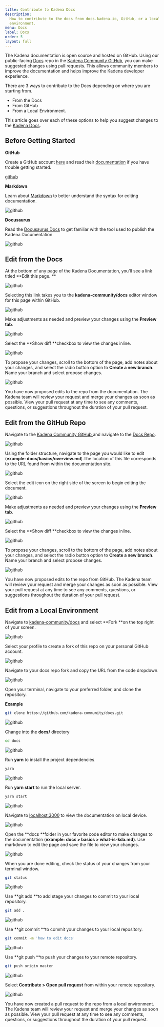 ```yaml
---
title: Contribute to Kadena Docs
description:
  How to contribute to the docs from docs.kadena.io, GitHub, or a local
  environment.
menu: Docs
label: Docs
order: 5
layout: full
---
```


The Kadena documentation is open source and hosted on GitHub. Using our
public-facing [Docs](https://github.com/kadena-community/docs) repo in the
[Kadena Community GitHub](https://github.com/kadena-community), you can make
suggested changes using pull requests. This allows community members to improve
the documentation and helps improve the Kadena developer experience.

There are 3 ways to contribute to the Docs depending on where you are starting
from.

- From the Docs
- From GitHub
- From a Local Environment.

This article goes over each of these options to help you suggest changes to the
[Kadena Docs](https://github.com/kadena-community/docs).

## Before Getting Started

**GitHub**

Create a GitHub account [here](https://github.com/) and read their
[documentation](https://docs.github.com/en) if you have trouble getting started.

[github](/assets/docs/1-contribute.png)

**Markdown**

Learn about [Markdown](https://www.markdownguide.org/) to better understand the
syntax for editing documentation.

![github](/assets/docs/2-contribute.png)

**Docusaurus**

Read the [Docusaurus Docs](https://docusaurus.io/) to get familiar with the tool
used to publish the Kadena Documentation.

![github](/assets/docs/3-contribute.png)

## Edit from the Docs

At the bottom of any page of the Kadena Documentation, you’ll see a link titled
**Edit this page. **

![github](/assets/docs/4-contribute.png)

Selecting this link takes you to the **kadena-community/docs** editor window for
this page within GitHub.

![github](/assets/docs/5-contribute.png)

Make adjustments as needed and preview your changes using the **Preview tab**.

![github](/assets/docs/6-contribute.png)

Select the **Show diff **checkbox to view the changes inline.

![github](/assets/docs/7-contribute.png)

To propose your changes, scroll to the bottom of the page, add notes about your
changes, and select the radio button option to **Create a new branch**. Name
your branch and select propose changes.

![github](/assets/docs/8-contribute.png)

You have now proposed edits to the repo from the documentation. The Kadena team
will review your request and merge your changes as soon as possible. View your
pull request at any time to see any comments, questions, or suggestions
throughout the duration of your pull request.

## Edit from the GitHub Repo

Navigate to the
[Kadena Community GitHub ](https://github.com/kadena-community)and navigate to
the [Docs Repo](https://github.com/kadena-community/docs).

![github](/assets/docs/9-contribute.png)

Using the folder structure, navigate to the page you would like to edit
(**example: docs/basics/overview.md**).The location of this file corresponds to
the URL found from within the documentation site.

![github](/assets/docs/10-contribute.png)

Select the edit icon on the right side of the screen to begin editing the
document.

![github](/assets/docs/11-contribute.png)

Make adjustments as needed and preview your changes using the **Preview tab**.

![github](/assets/docs/12-contribute.png)

Select the **Show diff **checkbox to view the changes inline.

![github](/assets/docs/13-contribute.png)

To propose your changes, scroll to the bottom of the page, add notes about your
changes, and select the radio button option to **Create a new branch**. Name
your branch and select propose changes.

![github](/assets/docs/14-contribute.png)

You have now proposed edits to the repo from GitHub. The Kadena team will review
your request and merge your changes as soon as possible. View your pull request
at any time to see any comments, questions, or suggestions throughout the
duration of your pull request.

## Edit from a Local Environment

Navigate to [kadena-community/docs](https://github.com/kadena-community/docs)
and select **Fork **on the top right of your screen.

![github](/assets/docs/15-contribute.png)

Select your profile to create a fork of this repo on your personal GitHub
account.

![github](/assets/docs/16-contribute.png)

Navigate to your docs repo fork and copy the URL from the code dropdown.

![github](/assets/docs/17-contribute.png)

Open your terminal, navigate to your preferred folder, and clone the repository.

**Example**

```bash title=" "
git clone https://github.com/kadena-community/docs.git
```

![github](/assets/docs/18-contribute.png)

Change into the **docs/** directory

```bash title=" "
cd docs
```

![github](/assets/docs/19-contribute.png)

Run **yarn** to install the project dependencies.

```bash title=" "
yarn
```

![github](/assets/docs/20-contribute.png)

Run **yarn start** to run the local server.

```bash title=" "
yarn start
```

![github](/assets/docs/21-contribute.png)

Navigate to [localhost:3000](http://localhost:3000/) to view the documentation
on local device.

![github](/assets/docs/22-contribute.png)

Open the **docs **folder in your favorite code editor to make changes to the
documentation (**example:** **docs > basics > what-is-kda.md)**. Use markdown to
edit the page and save the file to view your changes.

![github](/assets/docs/23-contribute.png)

When you are done editing, check the status of your changes from your terminal
window.

```bash title=" "
git status
```

![github](/assets/docs/24-contribute.png)

Use **git add **to add stage your changes to commit to your local repository.

```bash title=" "
git add .
```

![github](/assets/docs/25-contribute.png)

Use **git commit **to commit your changes to your local repository.

```bash title=" "
git commit -m 'how to edit docs'
```

![github](/assets/docs/26-contribute.png)

Use **git push **to push your changes to your remote repository.

```bash title=" "
git push origin master
```

![github](/assets/docs/27-contribute.png)

Select **Contribute > Open pull request** from within your remote repository.

![github](/assets/docs/28-contribute.png)

You have now created a pull request to the repo from a local environment. The
Kadena team will review your request and merge your changes as soon as possible.
View your pull request at any time to see any comments, questions, or
suggestions throughout the duration of your pull request.
